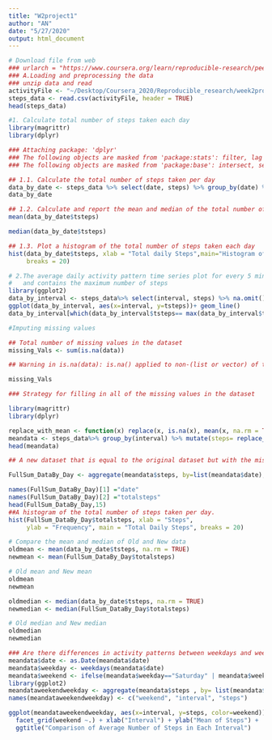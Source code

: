 ```yaml
---
title: "W2project1"
author: "AN"
date: "5/27/2020"
output: html_document
---
```


```r
# Download file from web
### urlarch = "https://www.coursera.org/learn/reproducible-research/peer/gYyPt/course-project-1.zip"
### A.Loading and preprocessing the data
### unzip data and read 
activityFile <- "~/Desktop/Coursera_2020/Reproducible_research/week2project/activity.csv"
steps_data <- read.csv(activityFile, header = TRUE) 
head(steps_data)

#1. Calculate total number of steps taken each day
library(magrittr)
library(dplyr)

### Attaching package: 'dplyr'
### The following objects are masked from 'package:stats': filter, lag
### The following objects are masked from 'package:base': intersect, setdiff, setequal, union

## 1.1. Calculate the total number of steps taken per day
data_by_date <- steps_data %>% select(date, steps) %>% group_by(date) %>% summarize(tsteps= sum(steps)) %>%na.omit()
data_by_date

## 1.2. Calculate and report the mean and median of the total number of steps taken per day
mean(data_by_date$tsteps)

median(data_by_date$tsteps)

## 1.3. Plot a histogram of the total number of steps taken each day 
hist(data_by_date$tsteps, xlab = "Total daily Steps",main="Histogram of Total Steps by day", 
     breaks = 20)

# 2.The average daily activity pattern time series plot for every 5 mins interval 
#   and contains the maximum number of steps
library(ggplot2)
data_by_interval <- steps_data%>% select(interval, steps) %>% na.omit() %>% group_by(interval) %>% summarize(tsteps= mean(steps)) 
ggplot(data_by_interval, aes(x=interval, y=tsteps))+ geom_line()
data_by_interval[which(data_by_interval$tsteps== max(data_by_interval$tsteps)),]

#Imputing missing values

## Total number of missing values in the dataset
missing_Vals <- sum(is.na(data))

## Warning in is.na(data): is.na() applied to non-(list or vector) of type 'closure'

missing_Vals

### Strategy for filling in all of the missing values in the dataset

library(magrittr)
library(dplyr)

replace_with_mean <- function(x) replace(x, is.na(x), mean(x, na.rm = TRUE))
meandata <- steps_data%>% group_by(interval) %>% mutate(steps= replace_with_mean(steps))
head(meandata)

## A new dataset that is equal to the original dataset but with the missing data filled 

FullSum_DataBy_Day <- aggregate(meandata$steps, by=list(meandata$date), sum)

names(FullSum_DataBy_Day)[1] ="date"
names(FullSum_DataBy_Day)[2] ="totalsteps"
head(FullSum_DataBy_Day,15)
##A histogram of the total number of steps taken per day. 
hist(FullSum_DataBy_Day$totalsteps, xlab = "Steps",
     ylab = "Frequency", main = "Total Daily Steps", breaks = 20)

# Compare the mean and median of Old and New data
oldmean <- mean(data_by_date$tsteps, na.rm = TRUE)
newmean <- mean(FullSum_DataBy_Day$totalsteps)

# Old mean and New mean
oldmean
newmean

oldmedian <- median(data_by_date$tsteps, na.rm = TRUE)
newmedian <- median(FullSum_DataBy_Day$totalsteps)

# Old median and New median
oldmedian
newmedian

### Are there differences in activity patterns between weekdays and weekends?
meandata$date <- as.Date(meandata$date)
meandata$weekday <- weekdays(meandata$date)
meandata$weekend <- ifelse(meandata$weekday=="Saturday" | meandata$weekday=="Sunday", "Weekend", "Weekday" )
library(ggplot2)
meandataweekendweekday <- aggregate(meandata$steps , by= list(meandata$weekend, meandata$interval), na.omit(mean))
names(meandataweekendweekday) <- c("weekend", "interval", "steps")

ggplot(meandataweekendweekday, aes(x=interval, y=steps, color=weekend)) + geom_line()+
  facet_grid(weekend ~.) + xlab("Interval") + ylab("Mean of Steps") +
  ggtitle("Comparison of Average Number of Steps in Each Interval")
```
